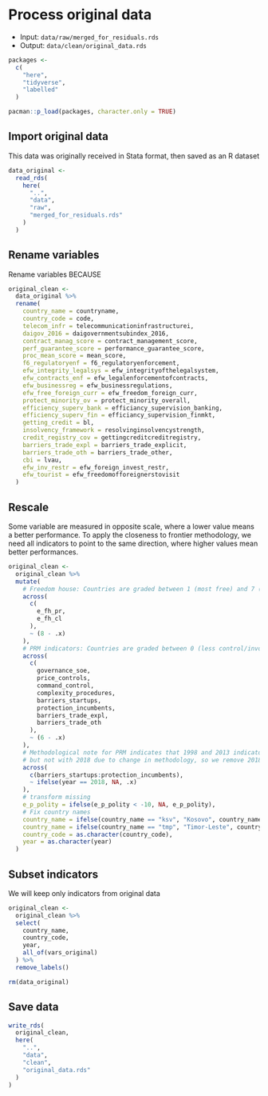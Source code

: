 # Process original data

- Input: `data/raw/merged_for_residuals.rds`
- Output: `data/clean/original_data.rds`


```r
packages <-
  c(
    "here",
    "tidyverse",
    "labelled"
  )

pacman::p_load(packages, character.only = TRUE)
```


## Import original data

This data was originally received in Stata format, then saved as an R dataset

```r
data_original <-
  read_rds(
    here(
      "..",
      "data",
      "raw",
      "merged_for_residuals.rds"
    )
  )
```


## Rename variables

Rename variables BECAUSE


```r
original_clean <-
  data_original %>%
  rename(
    country_name = countryname,
    country_code = code,
    telecom_infr = telecommunicationinfrastructurei,
    daigov_2016 = daigovernmentsubindex_2016,
    contract_manag_score = contract_management_score,
    perf_guarantee_score = performance_guarantee_score,
    proc_mean_score = mean_score,
    f6_regulatoryenf = f6_regulatoryenforcement,
    efw_integrity_legalsys = efw_integrityofthelegalsystem,
    efw_contracts_enf = efw_legalenforcementofcontracts,
    efw_businessreg = efw_businessregulations,
    efw_free_foreign_curr = efw_freedom_foreign_curr,
    protect_minority_ov = protect_minority_overall,
    efficiency_superv_bank = efficiancy_supervision_banking,
    efficiency_superv_fin = efficiancy_supervision_finmkt,
    getting_credit = bl,
    insolvency_framework = resolvinginsolvencystrength,
    credit_registry_cov = gettingcreditcreditregistry,
    barriers_trade_expl = barriers_trade_explicit,
    barriers_trade_oth = barriers_trade_other,
    cbi = lvau,
    efw_inv_restr = efw_foreign_invest_restr,
    efw_tourist = efw_freedomofforeignerstovisit
  )
```

## Rescale

Some variable are measured in opposite scale, where a lower value means a better performance. To apply the closeness to frontier methodology, we need all indicators to point to the same direction, where higher values mean better performances.

```r
original_clean <-
  original_clean %>%
  mutate(
    # Freedom house: Countries are graded between 1 (most free) and 7 (least free).
    across(
      c(
        e_fh_pr,
        e_fh_cl
      ),
      ~ (8 - .x)
    ),
    # PRM indicators: Countries are graded between 0 (less control/involvement) and 6 (more control/involvement)
    across(
      c(
        governance_soe,
        price_controls,
        command_control,
        complexity_procedures,
        barriers_startups,
        protection_incumbents,
        barriers_trade_expl,
        barriers_trade_oth
      ),
      ~ (6 - .x)
    ),
    # Methodological note for PRM indicates that 1998 and 2013 indicators are comparable,
    # but not with 2018 due to change in methodology, so we remove 2018 data
    across(
      c(barriers_startups:protection_incumbents),
      ~ ifelse(year == 2018, NA, .x)
    ),
    # transform missing
    e_p_polity = ifelse(e_p_polity < -10, NA, e_p_polity),
    # Fix country names
    country_name = ifelse(country_name == "ksv", "Kosovo", country_name),
    country_name = ifelse(country_name == "tmp", "Timor-Leste", country_name),
    country_code = as.character(country_code),
    year = as.character(year)
  )
```

## Subset indicators

We will keep only indicators from original data

```r
original_clean <-
  original_clean %>%
  select(
    country_name,
    country_code,
    year,
    all_of(vars_original)
  ) %>%
  remove_labels()

rm(data_original)
```

## Save data

```r
write_rds(
  original_clean,
  here(
    "..",
    "data",
    "clean",
    "original_data.rds"
  )
)
```
